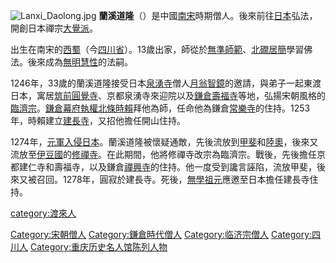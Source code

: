{{unreferenced|time=2014-05-21T02:24:11+00:00}}
{{中國禪宗}}
[[File:Lanxi_Daolong.jpg|thumb]]
'''蘭溪道隆'''（{{bd|1213年||1278年|8月13日|catIdx=L}}）是中國[[南宋|南宋]]時期僧人。後來前往[[日本|日本]]弘法，開創日本禪宗[[大覺派|大覺派]]。

出生在南宋的[[西蜀|西蜀]]（今[[四川省|四川省]]）。13歲出家，師從於[[無準師範|無準師範]]、[[北礀居簡|北礀居簡]]學習佛法。後來成為[[無明慧性|無明慧性]]的法嗣。

1246年，33歲的蘭溪道隆接受日本[[泉湧寺|泉湧寺]]僧人[[月翁智鏡|月翁智鏡]]的邀請，與弟子一起東渡日本，寓居[[筑前|筑前]][[圓覺寺|圓覺寺]]、京都泉湧寺來迎院以及[[鎌倉|鎌倉]][[壽福寺|壽福寺]]等地，弘揚宋朝風格的[[臨濟宗|臨濟宗]]。[[鎌倉幕府|鎌倉幕府]][[執權|執權]][[北條時賴|北條時賴]]拜他為師，任命他為鎌倉[[常樂寺|常樂寺]]的住持。1253年，時賴建立[[建長寺|建長寺]]，又招他擔任開山住持。

1274年，[[元日戰爭|元軍入侵日本]]。蘭溪道隆被懷疑通敵，先後流放到[[甲斐|甲斐]]和[[陸奧|陸奧]]，後來又流放至[[伊豆國|伊豆國]]的[[修禪寺|修禪寺]]。在此期間，他將修禪寺改宗為臨濟宗。戰後，先後擔任京都建仁寺和壽福寺，以及鎌倉[[禪興寺|禪興寺]]的住持。他一度受到讒言誣陷，流放甲斐，後來又被召回。1278年，圓寂於建長寺。死後，[[無學祖元|無學祖元]]應邀至日本擔任建長寺住持。

{{佛教人物小作品}}
{{禪宗}}
[[Category:宋朝僧人|Category:宋朝僧人]]
[[Category:鎌倉時代僧人|Category:鎌倉時代僧人]]
[[Category:临济宗僧人|Category:临济宗僧人]]
[[category:渡來人|category:渡來人]]
[[Category:四川人|Category:四川人]]
[[Category:重庆历史名人馆陈列人物|Category:重庆历史名人馆陈列人物]]
